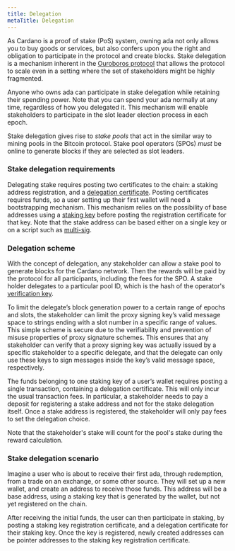 ```yaml
---
title: Delegation
metaTitle: Delegation
---
```


As Cardano is a proof of stake (PoS) system, owning ada not only allows you to buy
goods or services, but also confers upon you the right and obligation to
participate in the protocol and create blocks. Stake delegation is a
mechanism inherent in the [Ouroboros protocol](https://eprint.iacr.org/2016/889.pdf) that allows the
protocol to scale even in a setting where the set of stakeholders might be highly
fragmented.

Anyone who owns ada can participate in stake delegation while
retaining their spending power. Note that you can spend your ada normally at any
time, regardless of how you delegated it. This mechanism will enable
stakeholders to participate in the slot leader election process in each epoch.

Stake delegation gives rise to *stake pools* that act in the similar way to
mining pools in the Bitcoin protocol. Stake pool operators (SPOs) *must* be online 
to generate blocks if they are selected as slot leaders.

### Stake delegation requirements

Delegating stake requires posting two certificates to the chain: a staking
address registration, and a [delegation certificate](https://docs.cardano.org/operating-a-stake-pool/creating-keys-and-certificates/#creatinganoperationalcertificateandregisteringastakepool). Posting certificates
requires funds, so a user setting up their first wallet will need a
bootstrapping mechanism. This mechanism relies on the possibility of base
addresses using a [staking key](https://github.com/input-output-hk/cardano-rosetta/tree/master/examples#staking-key-registration-and-delegation) before posting the registration certificate for that key. Note that the stake address can be based either on a single key or on
a script such as [multi-sig](https://github.com/input-output-hk/cardano-node-wiki/blob/main/docs/reference/simple-scripts.md#multi-signature-scripts).

### Delegation scheme

With the concept of delegation, any stakeholder can allow a stake pool to
generate blocks for the Cardano network. Then the rewards will be paid by the
protocol for all participants, including the fees for the SPO. A
stake holder delegates to a particular pool ID, which is the hash of the
operator's [verification key](https://docs.cardano.org/learn/cardano-keys/#vrfkeys).

To limit the delegate’s block generation power to a certain range of
epochs and slots, the stakeholder can limit the proxy signing key’s valid
message space to strings ending with a slot number in a specific range of
values. This simple scheme is secure due to the verifiability and prevention of
misuse properties of proxy signature schemes. This ensures that any stakeholder
can verify that a proxy signing key was actually issued by a specific
stakeholder to a specific delegate, and that the delegate can only use these keys
to sign messages inside the key’s valid message space, respectively.

The funds belonging to one staking key of a user’s wallet requires posting a
single transaction, containing a delegation certificate. This will only incur
the usual transaction fees. In particular, a stakeholder needs to pay a deposit
for registering a stake address and not for the stake delegation itself. Once a
stake address is registered, the stakeholder will only pay fees to set the
delegation choice.

Note that the stakeholder's stake will count for the pool's stake during the
reward calculation.

### Stake delegation scenario

Imagine a user who is about to receive their first ada, through redemption, from
a trade on an exchange, or some other source. They will set up a new wallet, and
create an address to receive those funds. This address will be
a base address, using a staking key that is generated by the wallet, but not yet
registered on the chain.

After receiving the initial funds, the user can then participate in staking, by
posting a staking key registration certificate, and a delegation
certificate for their staking key. Once the key is registered, newly created
addresses can be pointer addresses to the staking key registration certificate.

